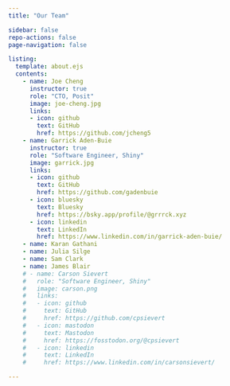 ```yaml
---
title: "Our Team"

sidebar: false
repo-actions: false
page-navigation: false

listing:
  template: about.ejs
  contents:
    - name: Joe Cheng
      instructor: true
      role: "CTO, Posit"
      image: joe-cheng.jpg
      links:
      - icon: github
        text: GitHub
        href: https://github.com/jcheng5
    - name: Garrick Aden-Buie
      instructor: true
      role: "Software Engineer, Shiny"
      image: garrick.jpg
      links:
      - icon: github
        text: GitHub
        href: https://github.com/gadenbuie
      - icon: bluesky
        text: Bluesky
        href: https://bsky.app/profile/@grrrck.xyz
      - icon: linkedin
        text: LinkedIn
        href: https://www.linkedin.com/in/garrick-aden-buie/
    - name: Karan Gathani
    - name: Julia Silge
    - name: Sam Clark
    - name: James Blair
    # - name: Carson Sievert
    #   role: "Software Engineer, Shiny"
    #   image: carson.png
    #   links:
    #   - icon: github
    #     text: GitHub
    #     href: https://github.com/cpsievert
    #   - icon: mastodon
    #     text: Mastodon
    #     href: https://fosstodon.org/@cpsievert
    #   - icon: linkedin
    #     text: LinkedIn
    #     href: https://www.linkedin.com/in/carsonsievert/

---
```


::: column-body
::: {#listing}

:::
:::

